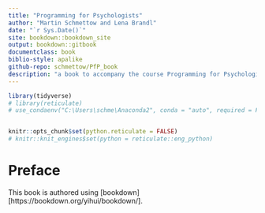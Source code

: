 ```yaml
---
title: "Programming for Psychologists"
author: "Martin Schmettow and Lena Brandl"
date: "`r Sys.Date()`"
site: bookdown::bookdown_site
output: bookdown::gitbook
documentclass: book
biblio-style: apalike
github-repo: schmettow/PfP_book
description: "a book to accompany the course Programming for Psychologists"
---
```


```r
library(tidyverse)
# library(reticulate)
# use_condaenv("C:\Users\schme\Anaconda2", conda = "auto", required = FALSE)


knitr::opts_chunk$set(python.reticulate = FALSE)
# knitr::knit_engines$set(python = reticulate::eng_python)
```


# Preface {-}

This book is authored using [bookdown][https://bookdown.org/yihui/bookdown/].
